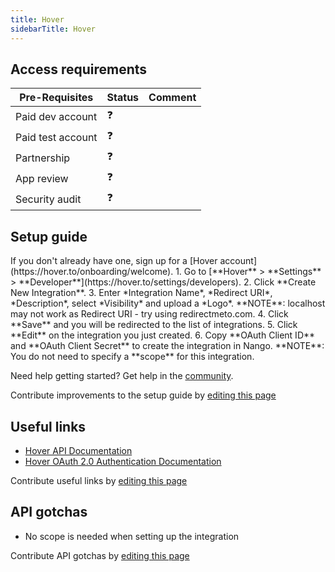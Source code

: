 ```yaml
---
title: Hover
sidebarTitle: Hover
---
```



<Overview />
<PreBuiltTooling />
<PreBuiltUseCases />

## Access requirements
| Pre-Requisites | Status | Comment|
| - | - | - |
| Paid dev account | ❓ |  |
| Paid test account | ❓ |  |
| Partnership | ❓ | |
| App review | ❓ |  |
| Security audit | ❓ | |


## Setup guide

<Steps>
  <Step title="Create a Hover account">
    If you don't already have one, sign up for a [Hover account](https://hover.to/onboarding/welcome).
  </Step>
  <Step title="Create a new integration">
    1. Go to [**Hover** > **Settings** > **Developer**](https://hover.to/settings/developers).
    2. Click **Create New Integration**.
    3. Enter *Integration Name*, *Redirect URI*, *Description*, select *Visibility* and upload a *Logo*.
       **NOTE**: localhost may not work as Redirect URI - try using redirectmeto.com.
    4. Click **Save** and you will be redirected to the list of integrations.
    5. Click **Edit** on the integration you just created.
    6. Copy **OAuth Client ID** and **OAuth Client Secret** to create the integration in Nango.
       **NOTE**: You do not need to specify a **scope** for this integration.
  </Step>
</Steps>

<Tip>Need help getting started? Get help in the [community](https://nango.dev/slack).</Tip>

<Note>Contribute improvements to the setup guide by [editing this page](https://github.com/nangohq/nango/tree/master/docs-v2/integrations/all/hover.mdx)</Note>


## Useful links

-   [Hover API Documentation](https://developers.hover.to/docs)
-   [Hover OAuth 2.0 Authentication Documentation](https://developers.hover.to/docs/oauth-20-authentication)

<Note>Contribute useful links by [editing this page](https://github.com/nangohq/nango/tree/master/docs-v2/integrations/all/hover.mdx)</Note>

## API gotchas

-   No scope is needed when setting up the integration

<Note>Contribute API gotchas by [editing this page](https://github.com/nangohq/nango/tree/master/docs-v2/integrations/all/hover.mdx)</Note>